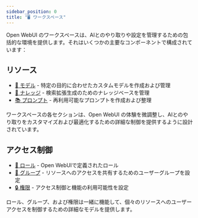 ```yaml
---
sidebar_position: 0
title: "🖥️ ワークスペース"
---
```


Open WebUI のワークスペースは、AIとのやり取りや設定を管理するための包括的な環境を提供します。それはいくつかの主要なコンポーネントで構成されています：

## リソース

- [🤖 モデル](./models.md) - 特定の目的に合わせたカスタムモデルを作成および管理
- [🧠 ナレッジ](./knowledge.md) - 検索拡張生成のためのナレッジベースを管理
- [📚 プロンプト](./prompts.md) - 再利用可能なプロンプトを作成および整理

ワークスペースの各セクションは、Open WebUI の体験を微調整し、AIとのやり取りをカスタマイズおよび最適化するための詳細な制御を提供するように設計されています。

## アクセス制御
- [‍🔑 ロール](./roles.md) - Open WebUIで定義されたロール
- [‍🔐 グループ](./groups.md) - リソースへのアクセスを共有するためのユーザーグループを設定
- [🔒 権限](./permissions.md) - アクセス制御と機能の利用可能性を設定

ロール、グループ、および権限は一緒に機能して、個々のリソースへのユーザーアクセスを制御するための詳細なモデルを提供します。
